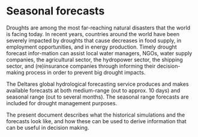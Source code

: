 # Seasonal forecasts {#sec-seasonal-forecasts}

Droughts are among the most far-reaching natural disasters that the world is facing today. In recent years, countries around the world have been severely impacted by droughts that cause decreases in food supply, in employment opportunities, and in energy production. Timely drought forecast infor-mation can assist local water managers, NGOs, water supply companies, the agricultural sector, the hydropower sector, the shipping sector, and (re)insurance companies through informing their decision-making process in order to prevent big drought impacts.

The Deltares global hydrological forecasting service produces and makes available forecasts at both medium-range (out to approx. 10 days) and seasonal range (out to several months). The seasonal range forecasts are included for drought management purposes.

The present document describes what the historical simulations and the forecasts look like, and how these can be used to derive information that can be useful in decision making. 


